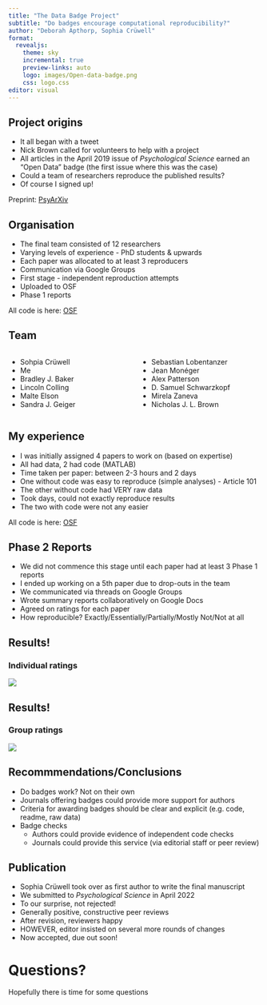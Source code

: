 ```yaml
---
title: "The Data Badge Project"
subtitle: "Do badges encourage computational reproducibility?"
author: "Deborah Apthorp, Sophia Crüwell"
format: 
  revealjs: 
    theme: sky
    incremental: true
    preview-links: auto
    logo: images/Open-data-badge.png
    css: logo.css
editor: visual
---
```


## Project origins

-   It all began with a tweet
-   Nick Brown called for volunteers to help with a project
-   All articles in the April 2019 issue of *Psychological Science* earned an "Open Data" badge (the first issue where this was the case)
-   Could a team of researchers reproduce the published results?
-   Of course I signed up!

::: footer
Preprint: [PsyArXiv](https://psyarxiv.com/729qt)
:::

## Organisation

-   The final team consisted of 12 researchers
-   Varying levels of experience - PhD students & upwards
-   Each paper was allocated to at least 3 reproducers
-   Communication via Google Groups
-   First stage - independent reproduction attempts
-   Uploaded to OSF
-   Phase 1 reports

::: footer
All code is here: [OSF](https://osf.io/xzke7/)
:::

## Team

::: nonincremental
::: columns
::: {.column width="50%"}
-   Sohpia Crüwell
-   Me
-   Bradley J. Baker
-   Lincoln Colling
-   Malte Elson
-   Sandra J. Geiger
:::

::: {.column width="50%"}
-   Sebastian Lobentanzer
-   Jean Monéger
-   Alex Patterson
-   D. Samuel Schwarzkopf
-   Mirela Zaneva
-   Nicholas J. L. Brown
:::
:::
:::

## My experience

-   I was initially assigned 4 papers to work on (based on expertise)
-   All had data, 2 had code (MATLAB)
-   Time taken per paper: between 2-3 hours and 2 days
-   One without code was easy to reproduce (simple analyses) - Article 101
-   The other without code had VERY raw data
-   Took days, could not exactly reproduce results
-   The two with code were not any easier

::: footer
All code is here: [OSF](https://osf.io/xzke7/)
:::


## Phase 2 Reports

-   We did not commence this stage until each paper had at least 3 Phase 1 reports
-   I ended up working on a 5th paper due to drop-outs in the team
-   We communicated via threads on Google Groups
-   Wrote summary reports collaboratively on Google Docs
-   Agreed on ratings for each paper
-   How reproducible? Exactly/Essentially/Partially/Mostly Not/Not at all

## Results!

### Individual ratings

![](images/Individual_Table.png)

## Results!

### Group ratings

![](images/Group_Table.png)

## Recommmendations/Conclusions

- Do badges work? Not on their own
- Journals offering badges could provide more support for authors
- Criteria for awarding badges should be clear and explicit (e.g. code, readme, raw data)
-   Badge checks
    -   Authors could provide evidence of independent code checks
    -   Journals could provide this service (via editorial staff or peer review)

## Publication

-   Sophia Crüwell took over as first author to write the final manuscript
-   We submitted to *Psychological Science* in April 2022
-   To our surprise, not rejected!
-   Generally positive, constructive peer reviews
-   After revision, reviewers happy
-   HOWEVER, editor insisted on several more rounds of changes
-   Now accepted, due out soon!

# Questions?

::: r-stack
Hopefully there is time for some questions
:::
